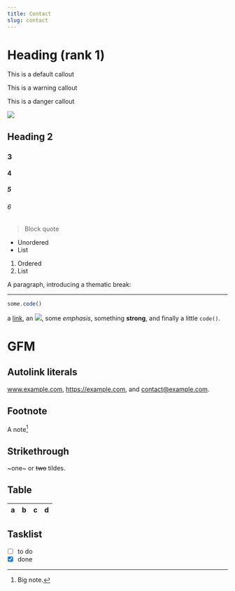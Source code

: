 ```yaml
---
title: Contact
slug: contact
---
```


# Heading (rank 1)

<Callout>This is a default callout</Callout>

<Callout type="warning">This is a warning callout</Callout>

<Callout type="danger">This is a danger callout</Callout>

<Image src="journal.webp" width={800} height={500} />

## Heading 2

### 3

#### 4

##### 5

###### 6

> Block quote

- Unordered
- List

1. Ordered
2. List

A paragraph, introducing a thematic break:

---

```js
some.code()
```

a [link](https://example.com), an ![](journal.webp), some _emphasis_,
something **strong**, and finally a little `code()`.

# GFM

## Autolink literals

www.example.com, https://example.com, and contact@example.com.

## Footnote

A note[^1]

[^1]: Big note.

## Strikethrough

~one~ or ~~two~~ tildes.

## Table

| a   | b   |   c |  d  |
| --- | :-- | --: | :-: |

## Tasklist

- [ ] to do
- [x] done